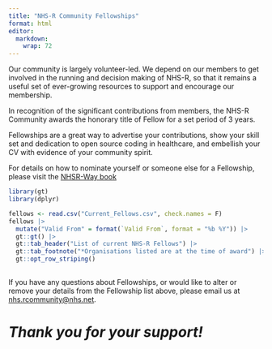 ```yaml
---
title: "NHS-R Community Fellowships"
format: html
editor: 
  markdown: 
    wrap: 72
---
```


Our community is largely volunteer-led. We depend on our members to get
involved in the running and decision making of NHS-R, so that it remains
a useful set of ever-growing resources to support and encourage our
membership.

In recognition of the significant contributions from members, the NHS-R
Community awards the honorary title of Fellow for a set period of 3
years.

Fellowships are a great way to advertise your contributions, show your
skill set and dedication to open source coding in healthcare, and
embellish your CV with evidence of your community spirit.

For details on how to nominate yourself or someone else for a
Fellowship, please visit the [NHSR-Way
book](https://nhsrway.nhsrcommunity.com/nhsr-fellows.html)

```r
library(gt)
library(dplyr)

fellows <- read.csv("Current_Fellows.csv", check.names = F) 
fellows |>
  mutate("Valid From" = format(`Valid From`, format = "%b %Y")) |>
  gt::gt() |>
  gt::tab_header("List of current NHS-R Fellows") |>
  gt::tab_footnote("*Organisations listed are at the time of award") |>
  gt::opt_row_striping()
  

```

If you have any questions about Fellowships, or would like to alter or
remove your details from the Fellowship list above, please email us at
[nhs.rcommunity\@nhs.net](mailto:nhs.rcommunity@nhs.net).

# *Thank you for your support!* 


